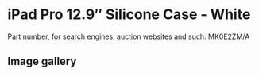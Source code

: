 
# iPad Pro 12.9″ Silicone Case - White

Part number, for search engines, auction websites and such: MK0E2ZM/A

## Image gallery

<div style={{ width: "768px" }}>
  <GalleryComponent
    images={[
      {
        original: "/everysource/MK0E2.png",
        thumbnail: "/everypreview/MK0E2.png",
      },
      {
        original: "/everysource/MK0E2_AV1_GOLD.png",
        thumbnail: "/everypreview/MK0E2_AV1_GOLD.png",
      },
      {
        original: "/everysource/MK0E2_AV1_SILVER.png",
        thumbnail: "/everypreview/MK0E2_AV1_SILVER.png",
      },
      {
        original: "/everysource/MK0E2_AV1_SPACE_GRAY.png",
        thumbnail: "/everypreview/MK0E2_AV1_SPACE_GRAY.png",
      },
      {
        original: "/everysource/MK0E2_AV2.png",
        thumbnail: "/everypreview/MK0E2_AV2.png",
      },
      {
        original: "/everysource/MK0E2_AV3.png",
        thumbnail: "/everypreview/MK0E2_AV3.png",
      },
      {
        original: "/everysource/MK0E2_AV4.png",
        thumbnail: "/everypreview/MK0E2_AV4.png",
      }
    ]}
  />
</div>